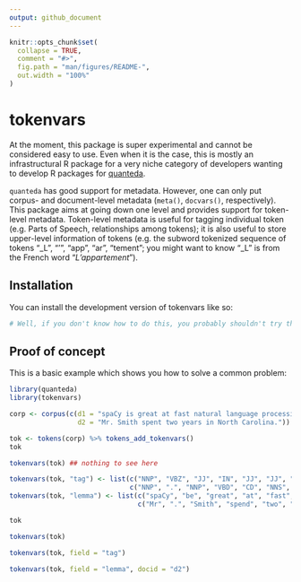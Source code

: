 ```yaml
---
output: github_document
---
```


<!-- README.md is generated from README.Rmd. Please edit that file -->

```r
knitr::opts_chunk$set(
  collapse = TRUE,
  comment = "#>",
  fig.path = "man/figures/README-",
  out.width = "100%"
)
```

# tokenvars

<!-- badges: start -->
<!-- badges: end -->

At the moment, this package is super experimental and cannot be considered easy to use. Even when it is the case, this is mostly an infrastructural R package for a very niche category of developers wanting to develop R packages for [quanteda](https://github.com/quanteda/quanteda).

`quanteda` has good support for metadata. However, one can only put corpus- and document-level metadata (`meta()`, `docvars()`, respectively). This package aims at going down one level and provides support for token-level metadata. Token-level metadata is useful for tagging individual token (e.g. Parts of Speech, relationships among tokens); it is also useful to store upper-level information of tokens (e.g. the subword tokenized sequence of tokens "\_L", "'", "app", "ar", "tement"; you might want to know "\_L" is from the French word "*L'appartement*").

## Installation

You can install the development version of tokenvars like so:

``` r
# Well, if you don't know how to do this, you probably shouldn't try this.
```

## Proof of concept

This is a basic example which shows you how to solve a common problem:

```r
library(quanteda)
library(tokenvars)

corp <- corpus(c(d1 = "spaCy is great at fast natural language processing.",
                 d2 = "Mr. Smith spent two years in North Carolina."))

tok <- tokens(corp) %>% tokens_add_tokenvars()
tok
```

```r
tokenvars(tok) ## nothing to see here
```

```r
tokenvars(tok, "tag") <- list(c("NNP", "VBZ", "JJ", "IN", "JJ", "JJ", "NN", "NN", "."),
                              c("NNP", ".", "NNP", "VBD", "CD", "NNS", "IN", "NNP", "NNP", "."))
tokenvars(tok, "lemma") <- list(c("spaCy", "be", "great", "at", "fast", "natural", "language", "processing", "."),
                                c("Mr", ".", "Smith", "spend", "two", "year", "in", "North", "Carolina", "."))
```

```r
tok
```

```r
tokenvars(tok)
```

```r
tokenvars(tok, field = "tag")
```

```r
tokenvars(tok, field = "lemma", docid = "d2")
```
